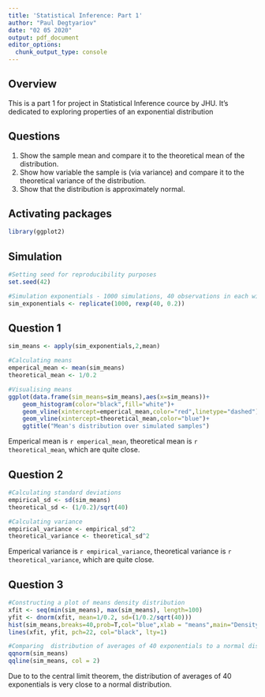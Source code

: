 ```yaml
---
title: 'Statistical Inference: Part 1'
author: "Paul Degtyariov"
date: "02 05 2020"
output: pdf_document
editor_options: 
  chunk_output_type: console
---
```


## Overview
This is a part 1 for project in Statistical Inference cource by JHU. It's dedicated to exploring properties of an exponential distribution

## Questions
1. Show the sample mean and compare it to the theoretical mean of the distribution.  
2. Show how variable the sample is (via variance) and compare it to the theoretical variance of the distribution.  
3. Show that the distribution is approximately normal.  

## Activating packages
```r

library(ggplot2)

```

## Simulation
```r

#Setting seed for reproducibility purposes
set.seed(42)

#Simulation exponentials - 1000 simulations, 40 observations in each with a labmda of 0.2
sim_exponentials <- replicate(1000, rexp(40, 0.2))

```

## Question 1
```r

sim_means <- apply(sim_exponentials,2,mean)

#Calculating means
emperical_mean <- mean(sim_means)
theoretical_mean <- 1/0.2

#Visualising means 
ggplot(data.frame(sim_means=sim_means),aes(x=sim_means))+
    geom_histogram(color="black",fill="white")+
    geom_vline(xintercept=emperical_mean,color="red",linetype="dashed")+
    geom_vline(xintercept=theoretical_mean,color="blue")+
    ggtitle("Mean's distribution over simulated samples")

```

Emperical mean is `r emperical_mean`, theoretical mean is `r theoretical_mean`, which are quite close.

## Question 2
```r

#Calculating standard deviations
empirical_sd <- sd(sim_means)
theoretical_sd <- (1/0.2)/sqrt(40)

#Calculating variance
empirical_variance <- empirical_sd^2
theoretical_variance <- theoretical_sd^2

```

Emperical variance is `r empirical_variance`, theoretical variance is `r theoretical_variance`, which are quite close.  

## Question 3
```r

#Constructing a plot of means density distribution
xfit <- seq(min(sim_means), max(sim_means), length=100)
yfit <- dnorm(xfit, mean=1/0.2, sd=(1/0.2/sqrt(40)))
hist(sim_means,breaks=40,prob=T,col="blue",xlab = "means",main="Density of means",ylab="density")
lines(xfit, yfit, pch=22, col="black", lty=1)

```

```r

#Comparing  distribution of averages of 40 exponentials to a normal distribution
qqnorm(sim_means)
qqline(sim_means, col = 2)

```

Due to to the central limit theorem, the distribution of averages of 40 exponentials is very close to a normal distribution.